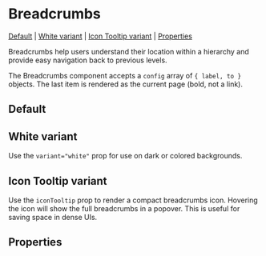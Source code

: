 
<Meta of={stories} />

# Breadcrumbs

[Default](#default) | [White variant](#white-variant) | [Icon Tooltip variant](#icon-tooltip-variant) | [Properties](#properties)

Breadcrumbs help users understand their location within a hierarchy and provide easy navigation back to previous levels.

The Breadcrumbs component accepts a `config` array of `{ label, to }` objects. The last item is rendered as the current page (bold, not a link).

## Default

<Canvas of={stories.Default} />

## White variant

Use the `variant="white"` prop for use on dark or colored backgrounds.

<Canvas of={stories.WhiteVariant} />

## Icon Tooltip variant

Use the `iconTooltip` prop to render a compact breadcrumbs icon. Hovering the icon will show the full breadcrumbs in a popover. This is useful for saving space in dense UIs.

<Canvas of={stories.IconTooltip} />

## Properties

<Controls component={Breadcrumbs} />
